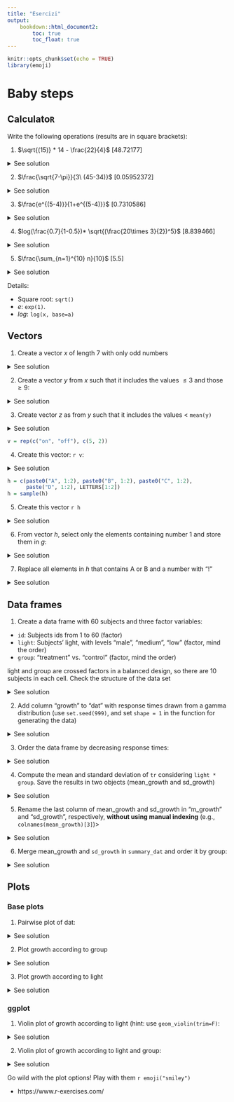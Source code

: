 ```yaml
---
title: "Esercizi"
output: 
    bookdown::html_document2:
        toc: true
        toc_float: true
---
```


```r
knitr::opts_chunk$set(echo = TRUE)
library(emoji)
```

# Baby steps

## Calculato`R`

Write the following operations (results are in square brackets):

1. $\sqrt{(15)} * 14 - \frac{22}{4}$ [48.72177]

<details><summary>See solution</summary>
```r
sqrt(15) *14 - 22/4
```

</details>

2. $\frac{\sqrt{7-\pi}}{3\ (45-34)}$ [0.05952372]

<details><summary>See solution</summary>
```r
sqrt(7 - pi)/(3*(45 -34))
```

</details>

3. $\frac{e^{(5-4)}}{1+e^{(5-4)}}$ [0.7310586]

<details><summary>See solution</summary>
```r
exp(5-4)/(1+exp(5-4))
```

</details>

4. $log(\frac{0.7}{1-0.5})* \sqrt{(\frac{20\times 3}{2})^5}$ [8.839466]

<details><summary>See solution</summary>
```r
log(0.7/(1-0.5) * sqrt(((20 *3)/2)^5))
```

</details>

5. $\frac{\sum_{n=1}^{10} n}{10}$ [5.5]

<details><summary>See solution</summary>
```r
sum(1:10)/10
```

</details>

Details:

- Square root: `sqrt()`
- $e$: `exp(1)`.
- $log$: `log(x, base=a)`

## Vectors

1. Create a vector $x$ of length 7 with only odd numbers

<details><summary>See solution</summary>
```r
x = seq(1, 13, by=2)
```

</details>

2. Create a vector $y$ from $x$ such that it includes the values $\leq 3$ and those $\geq 9$: 

<details><summary>See solution</summary>
```r
y = x[x <= 3|x >=9] 
```
</details>

3. Create vector $z$ as from $y$ such that it includes the values $<$ `mean(y)`

<details><summary>See solution</summary>
```r
z = y[y < mean(y)] 
```
</details>

```r
v = rep(c("on", "off"), c(5, 2))
```


4. Create this vector: `r v`: 


<details><summary>See solution</summary>
```r
v = rep(c("on", "off"), c(5, 2))
```
</details>

```r
h = c(paste0("A", 1:2), paste0("B", 1:2), paste0("C", 1:2), 
      paste("D", 1:2), LETTERS[1:2])
h = sample(h)
```


5. Create this vector `r h`

<details><summary>See solution</summary>
```r
h = c(paste0("A", 1:2), paste0("B", 1:2), paste0("C", 1:2), 
      paste0("D", 1:2), LETTERS[1:2])
```
</details>


6. From vector $h$, select only the elements containing number 1 and store them in $g$: 

<details><summary>See solution</summary>
```r
g = h[grepl("[1]", h)]
g
```
</details>


7. Replace all elements in $h$ that contains A or B and a number with "!"

<details><summary>See solution</summary>
```r
gsub("[AB]+[0-9]", "!", h)
```
</details>

## Data frames

1. Create a data frame with 60 subjects and three factor variables:

 - `id`: Subjects ids from 1 to 60 (factor) 
 - `light`: Subjects' light, with levels "male", "medium", "low" (factor, mind the order)
 - `group`: "treatment" vs. "control" (factor, mind the order)


light and group are crossed factors in a balanced design, so there are 10 subjects
in each cell. Check the structure of the data set

<details><summary>See solution</summary>
```r
dat = data.frame(id = paste0("sbj", 1:60), 
                 light = factor(rep(c("low", "medium", "high"), each=10), 
                              levels = c("high", "medium", "low")), 
                 group = factor(rep(c("control", "treatment"), each=30), 
                 levels = c("treatment", "control")))
# check 
table(dat$light, dat$group)
```
</details>

2. Add column "growth" to "dat" with response times drawn from a gamma distribution (use `set.seed(999)`, and set `shape = 1` in the function for generating the data)

<details><summary>See solution</summary>
```r
set.seed(999)
dat$growth = rgamma(60, shape=1)
```
</details>

3. Order the data frame by decreasing response times: 

<details><summary>See solution</summary>
```r
dat = dat[order(dat$growth, decreasing = T), ]

```
</details>


4. Compute the mean and standard deviation of `tr` considering `light * group`. Save the results in two objects (mean_growth and sd_growth)

<details><summary>See solution</summary>
```r
mean_growth = aggregate(growth ~ light * group, data = dat, mean)
sd_growth = aggregate(growth ~ light * group, data = dat, sd)
```
</details>

5. Rename the last column of mean_growth and sd_growth in "m_growth" and "sd_growth", respectively, **without using manual indexing** (e.g., `colnames(mean_growth)[3]`)>  

<details><summary>See solution</summary>
```r
# indexing the position
colnames(mean_growth)[ncol(mean_growth)] = "m_growth"

# explicitly referring to the name of the column
names(sd_growth)[colnames(sd_growth) == "growth"] ="sd_growth"

```
</details>

6. Merge mean_growth and `sd_growth` in `summary_dat` and order it by group: 

<details><summary>See solution</summary>
```r
summary_dat = merge(mean_growth, sd_growth, 
                    by = c("light", "group"))

summary_dat = summary_dat[order(summary_dat$group),]
summary_dat
```
</details>


## Plots

### Base plots

1. Pairwise plot of dat: 

<details><summary>See solution</summary>
```r
plot(dat)
```
</details>

2. Plot growth according to group

<details><summary>See solution</summary>
```r
plot(dat$growth ~ dat$group)

```
</details>

3. Plot growth according to light

<details><summary>See solution</summary>
```r
plot(dat$growth ~ dat$light)

```
</details>

### ggplot

1. Violin plot of growth according to light (hint: use `geom_violin(trim=F)`: 

<details><summary>See solution</summary>
```r
library(ggplot2)

ggplot(dat, aes(x = light, y=growth)) + geom_violin(trim = F)

```
</details>

2. Violin plot of growth according to light and group: 

<details><summary>See solution</summary>
```r
library(ggplot2)

ggplot(dat, aes(x = light, y=growth, fill=group)) + geom_violin(trim = F)

# also

ggplot(dat, aes(x = light, y=growth, color=group)) + geom_violin(trim = F)

```
</details>

Go wild with the plot options! Play with them `r emoji("smiley")`


- https://www.r-exercises.com/